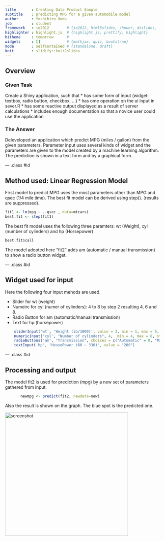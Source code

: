 ```yaml
---
title       : Creating Data Product Sample
subtitle    : predicting MPG for a given automobile model
author      : Yoshihiro Ueda
job         : student
framework   : io2012        # {io2012, html5slides, shower, dzslides, ...}
highlighter : highlight.js  # {highlight.js, prettify, highlight}
hitheme     : tomorrow      # 
widgets     : []            # {mathjax, quiz, bootstrap}
mode        : selfcontained # {standalone, draft}
knit        : slidify::knit2slides
---
```


## Overview

### Given Task

Create a Shiny application, such that
* has some form of input (widget: textbox, radio button, checkbox, …) 
* has ome operation on the ui input in sever.R 
* has some reactive output displayed as a result of server calculations
* includes enough documentation so that a novice user could use the application

### The Answer

Deleveloped an application which predict MPG (miles / gallon) from the given parameters. 
Parameter input uses several kinds of widget and the parameters are given to the model 
created by a machine learning algorithm. 
The prediction is shown in a text form and by a graphical form. 


--- .class #id 

## Method used: Linear Regression Model

First model to predict MPG uses the most parameters other than MPG and qsec (1/4 mile time).  The best fit model can be derived using step(). (results are suppressed).

```r
fit1 <- lm(mpg ~ .-qsec , data=mtcars)
best.fit <- step(fit1)
```

The best fit model uses the following three paramters: wt (Weight), cyl (number of cylinders) and hp (Horsepower)
```r
best.fit$call
```

The model adopted here "fit2" adds am (automatic / manual transmission) to show a radio button widget.

--- .class #id 

## Widget used for input

Here the following four input mehods are used.

* Silder for wt (weight)
* Numeirc for cyl (numer of cylinders): 4 to 8 by step 2 resulting 4, 6 and 8.
* Radio Button for am (automatic/manual transmission)
* Text for hp (horsepower)

```r
    sliderInput('wt', 'Weight (ib/1000)', value = 3, min = 1, max = 5, step = 0.005)
    numericInput('cyl', "Number of cylinders", 4,  min = 4, max = 8, step = 2)
    radioButtons('am', "Transmission", choices = c("Automatic" = 0, "Manual" = 1))
    textInput('hp', "HousePower (60 ~ 330)", value = "200")
```

--- .class #id 

## Processing and output

The model fit2 is used for prediction (mpg) by a new set of parameters gathered from input.
```r
       newmpg <- predict(fit2, newdata=new)
```
Also the result is shown on the graph. The blue spot is the predicted one.

<img src="https://raw.githubusercontent.com/ryokan/ds-dataproduct1/master/screenshot.png" alt="screenshot" width = "400px">



